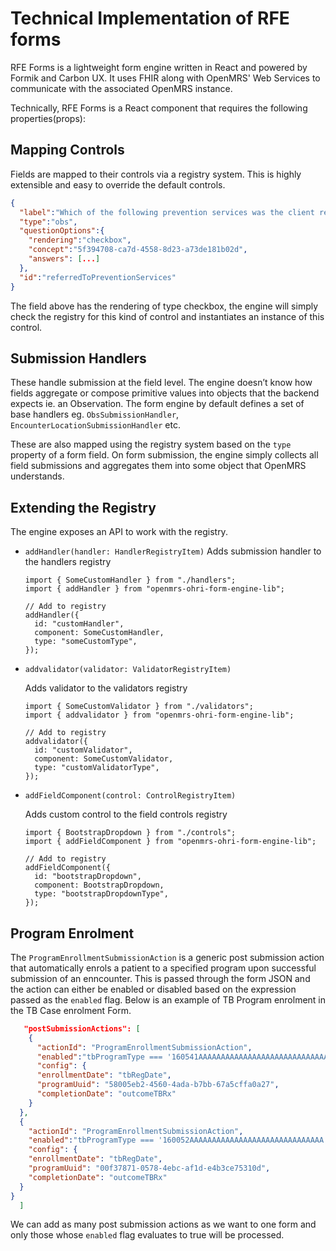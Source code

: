 # Technical Implementation of RFE forms

RFE Forms is a lightweight form engine written in React and powered by Formik and Carbon UX. It uses FHIR along with OpenMRS' Web Services to communicate with the associated OpenMRS instance.

Technically, RFE Forms is a React component that requires the following properties(props):

## Mapping Controls

Fields are mapped to their controls via a registry system. This is highly extensible and easy to override the default controls.

```json copy
{
  "label":"Which of the following prevention services was the client referred to?",
  "type":"obs",
  "questionOptions":{
    "rendering":"checkbox",
    "concept":"5f394708-ca7d-4558-8d23-a73de181b02d",
    "answers": [...]
  },
  "id":"referredToPreventionServices"
}
```

The field above has the rendering of type checkbox, the engine will simply check the registry for this kind of control and instantiates an instance of this control.

## Submission Handlers

These handle submission at the field level. The engine doesn’t know how fields aggregate or compose primitive values into objects that the backend expects ie. an Observation. The form engine by default defines a set of base handlers eg. `ObsSubmissionHandler`, `EncounterLocationSubmissionHandler` etc.

These are also mapped using the registry system based on the `type` property of a form field. On form submission, the engine simply collects all field submissions and aggregates them into some object that OpenMRS understands.

## Extending the Registry

The engine exposes an API to work with the registry.

- `addHandler(handler: HandlerRegistryItem)` Adds submission handler to the handlers registry

  ```tsx
  import { SomeCustomHandler } from "./handlers";
  import { addHandler } from "openmrs-ohri-form-engine-lib";

  // Add to registry
  addHandler({
    id: "customHandler",
    component: SomeCustomHandler,
    type: "someCustomType",
  });
  ```

- `addvalidator(validator: ValidatorRegistryItem)`

  Adds validator to the validators registry

  ```tsx
  import { SomeCustomValidator } from "./validators";
  import { addvalidator } from "openmrs-ohri-form-engine-lib";

  // Add to registry
  addvalidator({
    id: "customValidator",
    component: SomeCustomValidator,
    type: "customValidatorType",
  });
  ```

- `addFieldComponent(control: ControlRegistryItem)`

  Adds custom control to the field controls registry

  ```tsx
  import { BootstrapDropdown } from "./controls";
  import { addFieldComponent } from "openmrs-ohri-form-engine-lib";

  // Add to registry
  addFieldComponent({
    id: "bootstrapDropdown",
    component: BootstrapDropdown,
    type: "bootstrapDropdownType",
  });
  ```

## Program Enrolment
The `ProgramEnrollmentSubmissionAction` is a generic post submission action that automatically enrols a patient to a specified program upon successful submission of an enncounter. This is passed through the form JSON and the action can either be enabled or disabled based on the expression passed as the `enabled` flag. Below is an example of TB Program enrolment in the TB Case enrolment Form.
```json copy
   "postSubmissionActions": [
    {
      "actionId": "ProgramEnrollmentSubmissionAction",
      "enabled":"tbProgramType === '160541AAAAAAAAAAAAAAAAAAAAAAAAAAAAAA'",
      "config": {
      "enrollmentDate": "tbRegDate",
      "programUuid": "58005eb2-4560-4ada-b7bb-67a5cffa0a27",
      "completionDate": "outcomeTBRx"
    }
  },
  {
    "actionId": "ProgramEnrollmentSubmissionAction",
    "enabled":"tbProgramType === '160052AAAAAAAAAAAAAAAAAAAAAAAAAAAAAA'",
    "config": {
    "enrollmentDate": "tbRegDate",
    "programUuid": "00f37871-0578-4ebc-af1d-e4b3ce75310d",
    "completionDate": "outcomeTBRx"
  }
}
  ]
```
We can add as many post submission actions as we want to one form and only those whose `enabled` flag evaluates to true will be processed.
